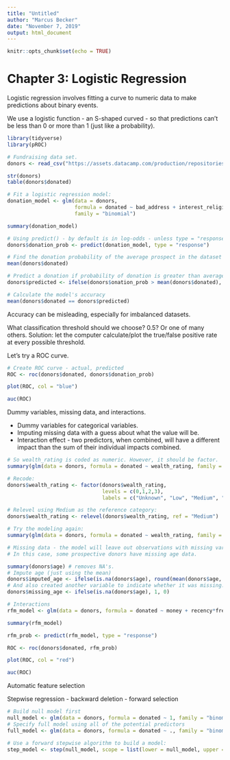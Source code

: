 ```yaml
---
title: "Untitled"
author: "Marcus Becker"
date: "November 7, 2019"
output: html_document
---
```


```r
knitr::opts_chunk$set(echo = TRUE)
```

# Chapter 3: Logistic Regression

Logistic regression involves fitting a curve to numeric data to make predictions about binary events.

We use a logistic function - an S-shaped curved - so that predictions can't be less than 0 or more than 1 (just like a probability).

```r

library(tidyverse)
library(pROC)

# Fundraising data set. 
donors <- read_csv("https://assets.datacamp.com/production/repositories/718/datasets/9055dac929e4515286728a2a5dae9f25f0e4eff6/donors.csv")

str(donors)
table(donors$donated)

# Fit a logistic regression model:
donation_model <- glm(data = donors, 
                      formula = donated ~ bad_address + interest_religion + interest_veterans,
                      family = "binomial")

summary(donation_model)

# Using predict() - by default is in log-odds - unless type = "response" is specified. Converts log-odds to probabilities.
donors$donation_prob <- predict(donation_model, type = "response")

# Find the donation probability of the average prospect in the dataset
mean(donors$donated)

# Predict a donation if probability of donation is greater than average
donors$predicted <- ifelse(donors$onation_prob > mean(donors$donated), 1, 0)

# Calculate the model's accuracy
mean(donors$donated == donors$predicted)

```

Accuracy can be misleading, especially for imbalanced datasets.

What classification threshold should we choose? 0.5? Or one of many others.
Solution: let the computer calculate/plot the true/false positive rate at every possible threshold. 

Let's try a ROC curve. 

```r

# Create ROC curve - actual, predicted
ROC <- roc(donors$donated, donors$donation_prob)

plot(ROC, col = "blue")

auc(ROC)

```

Dummy variables, missing data, and interactions.

- Dummy variables for categorical variables. 
- Imputing missing data with a guess about what the value will be.
- Interaction effect - two predictors, when combined, will have a different impact than the sum of their individual impacts combined. 

```r

# So wealth_rating is coded as numeric. However, it should be factor.
summary(glm(data = donors, formula = donated ~ wealth_rating, family = "binomial"))

# Recode:
donors$wealth_rating <- factor(donors$wealth_rating, 
                               levels = c(0,1,2,3), 
                               labels = c("Unknown", "Low", "Medium", "High"))

# Relevel using Medium as the reference category:
donors$wealth_rating <- relevel(donors$wealth_rating, ref = "Medium")

# Try the modeling again:
summary(glm(data = donors, formula = donated ~ wealth_rating, family = "binomial"))

# Missing data - the model will leave out observations with missing variables in any of the predictors.
# In this case, some prospective donors have missing age data.

summary(donors$age) # removes NA's.
# Impute age (just using the mean)
donors$imputed_age <- ifelse(is.na(donors$age), round(mean(donors$age, na.rm = TRUE), digits = 2), donors$age)
# And also created another variable to indicate whether it was missing.
donors$missing_age <- ifelse(is.na(donors$age), 1, 0)

# Interactions
rfm_model <- glm(data = donors, formula = donated ~ money + recency*frequency, family = "binomial")

summary(rfm_model)

rfm_prob <- predict(rfm_model, type = "response")

ROC <- roc(donors$donated, rfm_prob)

plot(ROC, col = "red")

auc(ROC)

```

Automatic feature selection

Stepwise regression
- backward deletion
- forward selection

```r

# Build null model first
null_model <- glm(data = donors, formula = donated ~ 1, family = "binomial")
# Specify full model using all of the potential predictors
full_model <- glm(data = donors, formula = donated ~ ., family = "binomial")

# Use a forward stepwise algorithm to build a model:
step_model <- step(null_model, scope = list(lower = null_model, upper = full_model), direction = "forward")


```


















